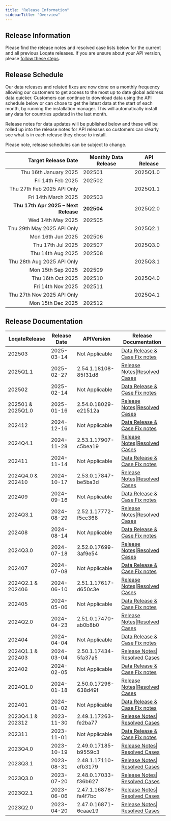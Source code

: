 ```yaml
---
title: "Release Information"
sidebarTitle: "Overview"
---
```


## Release Information

Please find the release notes and resolved case lists below for the current and all previous Loqate releases. If you are unsure about your API version, please [follow these steps](/release-information/how-to-obtain-version-information/).

## Release Schedule

Our data releases and related fixes are now done on a monthly frequency allowing our customers to get access to the most up to date global address data quicker. Customers can continue to download data using the API schedule below or can chose to get the latest data at the start of each month, by running the installation manager. This will automatically install any data for countries updated in the last month.

Release notes for data updates will be published below and these will be rolled up into the release notes for API releases so customers can clearly see what is in each release they chose to install.

Please note, release schedules can be subject to change.

|                  Target Release Date | Monthly Data Release | API Release |
| -----------------------------------: | -------------------- | ----------- |
|                Thu 16th January 2025 | 202501               | 2025Q1.0    |
|                    Fri 14th Feb 2025 | 202502               |             |
|           Thu 27th Feb 2025 API Only |                      | 2025Q1.1    |
|                  Fri 14th March 2025 | 202503               |             |
| **Thu 17th Apr 2025 – Next Release** | **202504**           | 2025Q2.0    |
|                    Wed 14th May 2025 | 202505               |             |
|           Thu 29th May 2025 API Only |                      | 2025Q2.1    |
|                    Mon 16th Jun 2025 | 202506               |             |
|                    Thu 17th Jul 2025 | 202507               | 2025Q3.0    |
|                    Thu 14th Aug 2025 | 202508               |             |
|           Thu 28th Aug 2025 API Only |                      | 2025Q3.1    |
|                    Mon 15th Sep 2025 | 202509               |             |
|                    Thu 16th Oct 2025 | 202510               | 2025Q4.0    |
|                    Fri 14th Nov 2025 | 202511               |             |
|           Thu 27th Nov 2025 API Only |                      | 2025Q4.1    |
|                    Mon 15th Dec 2025 | 202512               |             |

## Release Documentation

| LoqateRelease     | Release Date | APIVersion           | Release Documentation                                                                                                                                                                                                                                                                            |
| ----------------- | ------------ | -------------------- | ------------------------------------------------------------------------------------------------------------------------------------------------------------------------------------------------------------------------------------------------------------------------------------------------ |
| 202503            | 2025-03-14   | Not Applicable       | [Data Release & Case Fix notes](https://support.loqate.com/wp-content/uploads/2025/03/202503-Data-Release-Notes.pdf)                                                                                                                                                                             |
| 2025Q1.1          | 2025-02-27   | 2.54.1.18108-85f31d8 | [Releas](/release-information/notes/2025q1-1-api-minor-release/)[e Notes](/release-information/notes/2025q1-1-api-minor-release/)\|[](/release-information/notes/2024q1-0-major-release/)[Resolved Cases](https://support.loqate.com/wp-content/uploads/2025/02/2025Q1.1-API-Resolved-Cases.pdf) |
| 202502            | 2025-02-14   | Not Applicable       | [Data Release & Case Fix notes](https://support.loqate.com/wp-content/uploads/2025/02/202502-Data-Release-Notes.pdf)                                                                                                                                                                             |
| 202501 & 2025Q1.0 | 2025-01-16   | 2.54.0.18029-e21512a | [Release Notes](/release-information/notes/2025q1-0-api-major-release/)\|[](/release-information/notes/2024q1-0-major-release/)[Resolved Cases](https://support.loqate.com/wp-content/uploads/2025/01/202501-ResolvedCases.pdf)                                                                  |
| 202412            | 2024-12-16   | Not Applicable       | [Data Release & Case Fix notes](https://support.loqate.com/wp-content/uploads/2024/12/202412-Data-Release-Notes.pdf)                                                                                                                                                                             |
| 2024Q4.1          | 2024-11-28   | 2.53.1.17907-c5bea19 | [Release Notes](https://support.loqate.com/wp-content/uploads/2025/02/2024Q4.1_API_MinorReleaseNotes.pdf)\|[](/release-information/notes/2024q1-0-major-release/)[Resolved Cases](https://support.loqate.com/wp-content/uploads/2024/11/202411-Resolved-Cases.pdf)                               |
| 202411            | 2024-11-14   | Not Applicable       | [Data Release & Case Fix notes](https://support.loqate.com/wp-content/uploads/2024/11/202411-Data-Release-Notes.pdf)                                                                                                                                                                             |
| 2024Q4.0 & 202410 | 2024-10-17   | 2.53.0.17847-be5ba3d | [Release Notes](/release-information/notes/2024q4-0-api-major-release/)\|[](/release-information/notes/2024q1-0-major-release/)[Resolved Cases](https://support.loqate.com/wp-content/uploads/2024/10/202410-Resolved-Cases.pdf)                                                                 |
| 202409            | 2024-09-16   | Not Applicable       | [Data Release & Case Fix notes](https://support.loqate.com/wp-content/uploads/2024/09/202409-Data-Release-Notes-1.pdf)                                                                                                                                                                           |
| 2024Q3.1          | 2024-08-29   | 2.52.1.17772-f5cc368 | [Release Notes](/release-information/notes/2024q3-1-api-minor-release/)\|[](/release-information/notes/2024q1-0-major-release/)[Resolved Cases](https://support.loqate.com/wp-content/uploads/2024/08/202408-Resolved-Cases.pdf)                                                                 |
| 202408            | 2024-08-14   | Not Applicable       | [Data Release & Case Fix notes](https://support.loqate.com/wp-content/uploads/2024/08/202408-Data-Release-Notes-2.pdf)                                                                                                                                                                           |
| 2024Q3.0          | 2024-07-18   | 2.52.0.17699-3af9e54 | [Release Notes](/release-information/notes/2024q3-0-major-release/)\|[](/release-information/notes/2024q1-0-major-release/)[Resolved Cases](https://support.loqate.com/wp-content/uploads/2024/07/202407-Resolved-Cases.pdf)                                                                     |
| 202407            | 2024-07-08   | Not Applicable       | [Data Release & Case Fix notes](https://support.loqate.com/wp-content/uploads/2024/07/202407-Data-Release-Notes.pdf)                                                                                                                                                                             |
| 2024Q2.1 & 202406 | 2024-06-10   | 2.51.1.17617-d650c3e | [Release Notes](/release-information/notes/2024q2-1-minor-release/)\|[](/release-information/notes/2024q1-0-major-release/)[Resolved Cases](https://support.loqate.com/wp-content/uploads/2024/06/202406-Resolved-Cases.pdf)                                                                     |
| 202405            | 2024-05-06   | Not Applicable       | [Data Release & Case Fix notes](https://support.loqate.com/wp-content/uploads/2024/05/202405-Data-Release-Notes.pdf)                                                                                                                                                                             |
| 2024Q2.0          | 2024-04-23   | 2.51.0.17470-ab0b8b0 | [Release Notes](/release-information/notes/2024q2-0-major-release/)\|[](/release-information/notes/2024q1-0-major-release/)[Resolved Cases](https://support.loqate.com/wp-content/uploads/2024/04/2024Q2.0-Resolved-Cases.pdf)                                                                   |
| 202404            | 2024-04-04   | Not Applicable       | [Data Release & Case Fix notes](https://support.loqate.com/wp-content/uploads/2024/04/202404-Data-Release-Notes.pdf)                                                                                                                                                                             |
| 2024Q1.1 & 202403 | 2024-03-04   | 2.50.1.17434-5fa37a5 | [Release Notes](/release-information/notes/2024q1-1-minor-release/)\| [Resolved Cases](https://support.loqate.com/wp-content/uploads/2024/03/2024Q1.1-Resolved-Cases.pdf)                                                                                                                        |
| 202402            | 2024-02-05   | Not Applicable       | [Data Release & Case Fix notes](https://support.loqate.com/wp-content/uploads/2024/02/202402-Data-Release-Notes.pdf)                                                                                                                                                                             |
| 2024Q1.0          | 2024-01-18   | 2.50.0.17296-638d49f | [Release Notes](/release-information/notes/2024q1-0-major-release/)\|[](/release-information/notes/2024q1-0-major-release/)[Resolved Cases](https://support.loqate.com/wp-content/uploads/2024/04/202401-Resolved-Cases.pdf)                                                                     |
| 202401            | 2024-01-02   | Not Applicable       | [Data Release & Case Fix notes](https://support.loqate.com/wp-content/uploads/2024/01/202401-Data-Release-Notes.pdf)                                                                                                                                                                             |
| 2023Q4.1 & 202312 | 2023-11-30   | 2.49.1.17263-fe2ba77 | [Release Notes](/release-information/notes/2023q4-1-minor-release/)\| [Resolved Cases](https://support.loqate.com/wp-content/uploads/2023/12/2023Q4.1-Resolved-Cases.pdf)                                                                                                                        |
| 202311            | 2023-11-01   | Not Applicable       | [Data Release & Case Fix notes](https://support.loqate.com/wp-content/uploads/2023/10/202311-Data-Release-Notes.pdf)                                                                                                                                                                             |
| 2023Q4.0          | 2023-10-19   | 2.49.0.17185-b9559c3 | [Release Notes](/release-information/notes/2023q4-0-major-release/)\| [Resolved Cases](https://support.loqate.com/wp-content/uploads/2023/10/2023Q4.0-Resolved-Cases.pdf)                                                                                                                        |
| 2023Q3.1          | 2023-08-31   | 2.48.1.17110-efb3179 | [Release Notes](/release-information/notes/2023q3-1-minor-release/)\| [Resolved Cases](https://support.loqate.com/wp-content/uploads/2023/08/2023Q3.1-Resolved-Cases.pdf)                                                                                                                        |
| 2023Q3.0          | 2023-07-20   | 2.48.0.17033-f36b627 | [Release Notes](/release-information/notes/2023q3-0-major-release/)\| [Resolved Cases](https://support.loqate.com/wp-content/uploads/2023/07/2023Q3.0-Resolved-Cases.pdf)                                                                                                                        |
| 2023Q2.1          | 2023-06-06   | 2.47.1.16878-fa4f7bc | [Release Notes](/release-information/notes/2023q2-1-minor-release/)\| [Resolved Cases](https://support.loqate.com/wp-content/uploads/2023/06/2023Q2.1-Resolved-Cases.pdf)                                                                                                                        |
| 2023Q2.0          | 2023-04-20   | 2.47.0.16871-6caae19 | [Release Notes](/release-information/notes/2023q2-0-major-release/)\| [Resolved Cases](https://support.loqate.com/wp-content/uploads/2023/04/2023Q2.0-Resolved-Cases.pdf)                                                                                                                        |
